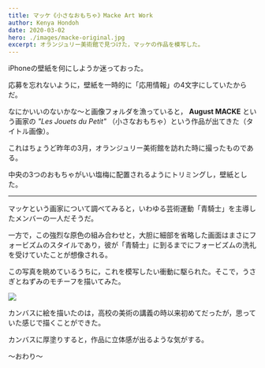 ```yaml
---
title: マッケ《小さなおもちゃ》Macke Art Work
author: Kenya Hondoh
date: 2020-03-02
hero: ./images/macke-original.jpg
excerpt: オランジュリー美術館で見つけた，マッケの作品を模写した。
---
```


iPhoneの壁紙を何にしようか迷っておった。

応募を忘れないように，壁紙を一時的に「応用情報」の4文字にしていたからだ。

なにかいいのないかな〜と画像フォルダを漁っていると，
**August MACKE** という画家の *"Les Jouets du Petit"* （小さなおもちゃ）という作品が出てきた（タイトル画像）。

これはちょうど昨年の3月，オランジュリー美術館を訪れた時に撮ったものである。

中央の3つのおもちゃがいい塩梅に配置されるようにトリミングし，壁紙とした。

---

マッケという画家について調べてみると，いわゆる芸術運動「青騎士」を主導したメンバーの一人だそうだ。

一方で，この強烈な原色の組み合わせと，大胆に細部を省略した画面はまさにフォービズムのスタイルであり，彼が「青騎士」に到るまでにフォービズムの洗礼を受けていたことが想像される。

この写真を眺めているうちに，これを模写したい衝動に駆られた。そこで，うさぎとねずみのモチーフを描いてみた。

![](https://lh3.googleusercontent.com/kHLhxbNFnVQgEq2RyfYae1AaQZwbmHb6lLt-BCdfzQOSEh7ZiDYl1QJWoKblFPIaX2mu9-E0GV8sVhiReeg7_nAsasl08rEpDe7G63Dfh5PrCRfZ9J3bQ5YmMNETJYPULm36APjtLbA)

カンバスに絵を描いたのは，高校の美術の講義の時以来初めてだったが，思っていた感じで描くことができた。

カンバスに厚塗りすると，作品に立体感が出るような気がする。

〜おわり〜
